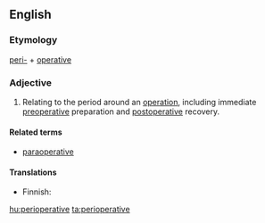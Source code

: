 ==English==

===Etymology===
[[peri-]] + [[operative]]

===Adjective===
{{en-adj|-}}

# {{label|en|surgery}} Relating to the period around an [[operation]], including immediate [[preoperative]] preparation and [[postoperative]] recovery.

====Related terms====
* [[paraoperative]]

====Translations====
{{trans-top|relating to operation}}
* Finnish: {{t|fi|leikkaus|alt=leikkaus-}}
{{trans-mid}}
{{trans-bottom}}

[[hu:perioperative]]
[[ta:perioperative]]